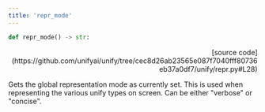 ```yaml
---
title: 'repr_mode'
---
```


```python
def repr_mode() -> str:
```

<p align="right">[source code](https://github.com/unifyai/unify/tree/cec8d26ab23565e087f7040fff80736eb37a0df7/unify/repr.py#L28)</p>

Gets the global representation mode as currently set. This is used when representing
the various unify types on screen. Can be either "verbose" or "concise".